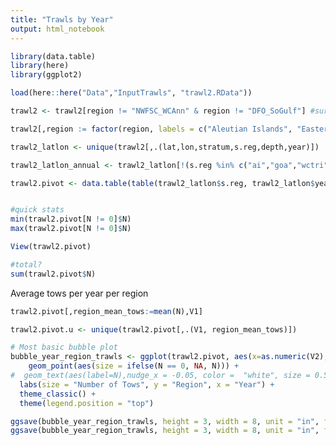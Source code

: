 ```yaml
---
title: "Trawls by Year"
output: html_notebook
---
```


```r
library(data.table)
library(here)
library(ggplot2)

load(here::here("Data","InputTrawls", "trawl2.RData"))
```

```r
trawl2 <- trawl2[region != "NWFSC_WCAnn" & region != "DFO_SoGulf"] #surveys not used here

trawl2[,region := factor(region, labels = c("Aleutian Islands", "Eastern Bering Sea", "Gulf of Alaska", "West Coast US", "Newfoundland", "Scotian Shelf", "Northeast US","Southeast US" ,"Gulf of Mexico"))]

trawl2_latlon <- unique(trawl2[,.(lat,lon,stratum,s.reg,depth,year)])

trawl2_latlon_annual <- trawl2_latlon[!(s.reg %in% c("ai","goa","wctri"))]

trawl2.pivot <- data.table(table(trawl2_latlon$s.reg, trawl2_latlon$year))


#quick stats
min(trawl2.pivot[N != 0]$N)
max(trawl2.pivot[N != 0]$N)

View(trawl2.pivot)

#total?
sum(trawl2.pivot$N)
```
Average tows per year per region
```r
trawl2.pivot[,region_mean_tows:=mean(N),V1]

trawl2.pivot.u <- unique(trawl2.pivot[,.(V1, region_mean_tows)])
```

```r
# Most basic bubble plot
bubble_year_region_trawls <- ggplot(trawl2.pivot, aes(x=as.numeric(V2), y=factor(V1, levels = rev(levels(factor(V1)))))) +
    geom_point(aes(size = ifelse(N == 0, NA, N))) +
#  geom_text(aes(label=N),nudge_x = -0.05, color =  "white", size = 0.5)  +
  labs(size = "Number of Tows", y = "Region", x = "Year") +
  theme_classic() +
  theme(legend.position = "top")

ggsave(bubble_year_region_trawls, height = 3, width = 8, unit = "in", filename = "bubble_plot_year_region_trawl.eps", path = here::here("figures","Supplemental"))
ggsave(bubble_year_region_trawls, height = 3, width = 8, unit = "in", filename = "bubble_plot_year_region_trawl.jpg", path = here::here("figures","Supplemental"))
```

